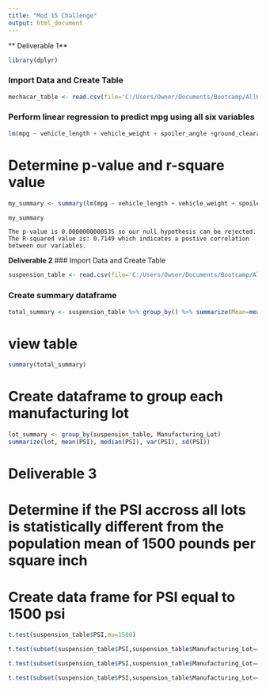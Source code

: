 ---
title: "Mod 15 Challenge"
output: html_document
---

** Deliverable 1**
```{r}
library(dplyr)
```
### Import Data and Create Table
```{r}
mechacar_table <- read.csv(file='C:/Users/Owner/Documents/Bootcamp/AllHW/MechaCar_Statistical_Analysis/MechaCar_mpg.csv')
```
### Perform linear regression to predict mpg using all six variables
```{r}
lm(mpg ~ vehicle_length + vehicle_weight + spoiler_angle +ground_clearance + AWD, data=mechacar_table)
```
# Determine p-value and r-square value
```{r}
my_summary <- summary(lm(mpg ~ vehicle_length + vehicle_weight + spoiler_angle +ground_clearance + AWD, data=mechacar_table)) 
```
```{r}
my_summary
```

```
The p-value is 0.0000000000535 so our null hypothesis can be rejected.
The R-squared value is: 0.7149 which indicates a postive correlation between our variables.
```

**Deliverable 2**
### Import Data and Create Table
```{r}
suspension_table <- read.csv(file='C:/Users/Owner/Documents/Bootcamp/AllHW/MechaCar_Statistical_Analysis/Suspension_Coil.csv', check.names = F, stringsAsFactors = F)
```
### Create summary dataframe
```{r}
total_summary <- suspension_table %>% group_by() %>% summarize(Mean=mean(PSI), Median=median(PSI), Variance = var(PSI), SD = sd(PSI),.groups="keep")
```
# view table
```{r}
summary(total_summary)
```

# Create dataframe to group each manufacturing lot 
```{r}
lot_summary <- group_by(suspension_table, Manufacturing_Lot)
summarize(lot, mean(PSI), median(PSI), var(PSI), sd(PSI))
```
# Deliverable 3

# Determine if the PSI accross all lots is statistically different from the population mean of 1500 pounds per square inch

# Create data frame for PSI equal to 1500 psi
```{r}
t.test(suspension_table$PSI,mu=1500)
```
```{r}
t.test(subset(suspension_table$PSI,suspension_table$Manufacturing_Lot=="Lot1"),mu=1500)
```
```{r}
t.test(subset(suspension_table$PSI,suspension_table$Manufacturing_Lot=="Lot2"),mu=1500)
```
```{r}
t.test(subset(suspension_table$PSI,suspension_table$Manufacturing_Lot=="Lot3"),mu=1500)
```


